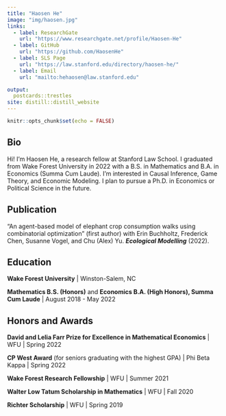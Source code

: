 ```yaml
---
title: "Haosen He"
image: "img/haosen.jpg"
links:
  - label: ResearchGate
    url: "https://www.researchgate.net/profile/Haosen-He"
  - label: GitHub
    url: "https://github.com/HaosenHe"
  - label: SLS Page
    url: "https://law.stanford.edu/directory/haosen-he/"
  - label: Email
    url: "mailto:hehaosen@law.stanford.edu"

output:
  postcards::trestles
site: distill::distill_website
---
```


```r
knitr::opts_chunk$set(echo = FALSE)
```

## Bio

Hi! I'm Haosen He, a research fellow at Stanford Law School. I graduated from Wake Forest University in 2022 with a B.S. in Mathematics and B.A. in Economics (Summa Cum Laude). I'm interested in Causal Inference, Game Theory, and Economic Modeling. I plan to pursue a Ph.D. in Economics or Political Science in the future.

## Publication

“An agent-based model of elephant crop consumption walks using combinatorial optimization” (first author)
with Erin Buchholtz, Frederick Chen, Susanne Vogel, and Chu (Alex) Yu. ***Ecological Modelling*** (2022).

## Education

**Wake Forest University** | Winston-Salem, NC

**Mathematics B.S. (Honors)** and **Economics B.A. (High Honors), Summa Cum Laude** | August 2018 - May 2022


## Honors and Awards

**David and Lelia Farr Prize for Excellence in Mathematical Economics** | WFU | Spring 2022

**CP West Award** (for seniors graduating with the highest GPA) | Phi Beta Kappa | Spring 2022

**Wake Forest Research Fellowship**  | WFU | Summer 2021

**Walter Low Tatum Scholarship in Mathematics** | WFU | Fall 2020 

**Richter Scholarship** | WFU | Spring 2019